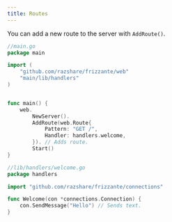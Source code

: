 ```yaml
---
title: Routes
---
```



You can add a new route to the server with `AddRoute()`.

```go
//main.go
package main

import (
    "github.com/razshare/frizzante/web"
    "main/lib/handlers"
)


func main() {
    web.
        NewServer().
        AddRoute(web.Route{
            Pattern: "GET /", 
            Handler: handlers.welcome,
        }). // Adds route.
        Start()
}
```

```go
//lib/handlers/welcome.go
package handlers

import "github.com/razshare/frizzante/connections"

func Welcome(con *connections.Connection) {
    con.SendMessage("Hello") // Sends text.
}
```